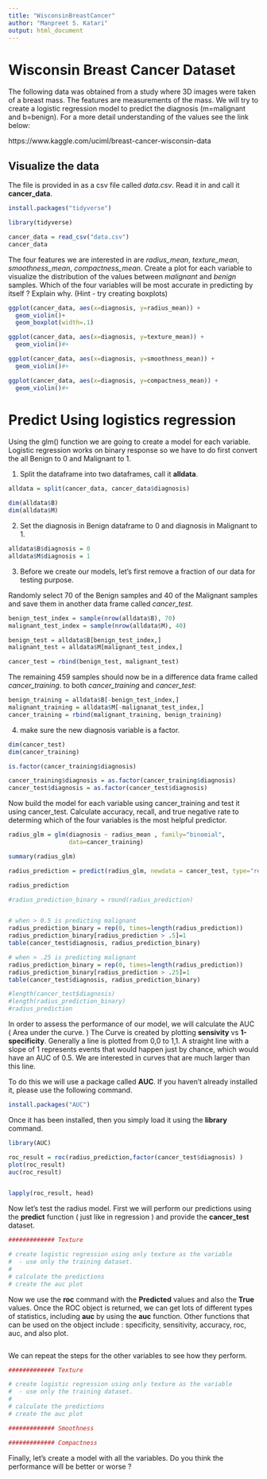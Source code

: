 ```yaml
---
title: "WisconsinBreastCancer"
author: "Manpreet S. Katari"
output: html_document
---
```


# Wisconsin Breast Cancer Dataset

The following data was obtained from a study where 3D images were taken of a breast mass. The features are measurements of the mass. We will try to create a logistic regression model to predict the diagnosis (m=malignant and b=benign). For a more detail understanding of the values see the link below:

https://www.kaggle.com/uciml/breast-cancer-wisconsin-data

## Visualize the data

The file is provided in as a csv file called *data.csv*. Read it in and call it **cancer_data**.

```r
install.packages("tidyverse")

library(tidyverse)

cancer_data = read_csv("data.csv")
cancer_data
```

The four features we are interested in are *radius_mean*, *texture_mean*, *smoothness_mean*, *compactness_mean*. Create a plot for each variable to visualize the distribution of the values between *malignant* and *benign* samples. Which of the four variables will be most accurate in predicting by itself ? Explain why. (Hint - try creating boxplots)


```r
ggplot(cancer_data, aes(x=diagnosis, y=radius_mean)) +
  geom_violin()+
  geom_boxplot(width=.1)

ggplot(cancer_data, aes(x=diagnosis, y=texture_mean)) +
  geom_violin()#+

ggplot(cancer_data, aes(x=diagnosis, y=smoothness_mean)) +
  geom_violin()#+

ggplot(cancer_data, aes(x=diagnosis, y=compactness_mean)) +
  geom_violin()#+


```



# Predict Using logistics regression

Using the glm() function we are going to create a model for each variable. Logistic regression works on binary response so we have to do first convert the all Benign to 0 and Malignant to 1.

1) Split the dataframe into two dataframes, call it **alldata**.

```r

alldata = split(cancer_data, cancer_data$diagnosis)

dim(alldata$B)
dim(alldata$M)


```


2) Set the diagnosis in Benign dataframe to 0 and diagnosis in Malignant to 1. 

```r
alldata$B$diagnosis = 0
alldata$M$diagnosis = 1

```


3) Before we create our models, let's first remove a fraction of our data for testing purpose.

Randomly select 70 of the Benign samples and 40 of the Malignant samples and save them in another data frame called *cancer_test*.

```r

benign_test_index = sample(nrow(alldata$B), 70)
malignant_test_index = sample(nrow(alldata$M), 40)

benign_test = alldata$B[benign_test_index,]
malignant_test = alldata$M[malignant_test_index,]

cancer_test = rbind(benign_test, malignant_test)
```

The remaining 459 samples should now be in a difference data frame called *cancer_training*.  to both *cancer_training* and *cancer_test*: 


```r
benign_training = alldata$B[-benign_test_index,]
malignant_training = alldata$M[-malignanat_test_index,]
cancer_training = rbind(malignant_training, benign_training)
```

4) make sure the new diagnosis variable is a factor.


```r
dim(cancer_test)
dim(cancer_training)

is.factor(cancer_training$diagnosis)

cancer_training$diagnosis = as.factor(cancer_training$diagnosis)
cancer_test$diagnosis = as.factor(cancer_test$diagnosis)

```

Now build the model for each variable using cancer_training and test it using cancer_test.
Calculate accuracy, recall, and true negative rate to determing which of the four variables is the most helpful predictor.

```r

radius_glm = glm(diagnosis ~ radius_mean , family="binomial",
                 data=cancer_training)

summary(radius_glm)

radius_prediction = predict(radius_glm, newdata = cancer_test, type="response")

radius_prediction

#radius_prediction_binary = round(radius_prediction)


# when > 0.5 is predicting malignant
radius_prediction_binary = rep(0, times=length(radius_prediction))
radius_prediction_binary[radius_prediction > .5]=1
table(cancer_test$diagnosis, radius_prediction_binary)

# when > .25 is predicting malignant
radius_prediction_binary = rep(0, times=length(radius_prediction))
radius_prediction_binary[radius_prediction > .25]=1
table(cancer_test$diagnosis, radius_prediction_binary)

#length(cancer_test$diagnosis)
#length(radius_prediction_binary)
#radius_prediction
```

In order to assess the performance of our model, we will calculate the AUC ( Area under the curve. ) The Curve is created by plotting **sensivity** vs **1-specificity**. Generally a line is plotted from 0,0 to 1,1. A straight line with a slope of 1 represents events that would happen just by chance, which would have an AUC of 0.5. We are interested in curves that are much larger than this line.  

To do this we will use a package called **AUC**. If you haven't already installed it, please use the following command.
```r
install.packages("AUC")
```

Once it has been installed, then you simply load it using the **library** command.

```r
library(AUC)

roc_result = roc(radius_prediction,factor(cancer_test$diagnosis) )
plot(roc_result)
auc(roc_result)



```

```r
lapply(roc_result, head)


```

Now let's test the radius model. First we will perform our predictions using the **predict** function ( just like in regression ) and provide the **cancer_test** dataset.

```r
############# Texture

# create logistic regression using only texture as the variable
#  - use only the training dataset.
#
# calculate the predictions
# create the auc plot


```

Now we use the **roc** command with the **Predicted** values and also the **True** values. Once the ROC object is returned, we can get lots of different types of statistics, including **auc** by using the **auc** function. Other functions that can be used on the object include : specificity, sensitivity, accuracy, roc, auc, and also plot.

```r


```

We can repeat the steps for the other variables to see how they perform.


```r
############# Texture

# create logistic regression using only texture as the variable
#  - use only the training dataset.
#
# calculate the predictions
# create the auc plot

```



```r
############# Smoothness

```


```r
############# Compactness

```

Finally, let's create a model with all the variables. Do you think the performance will be better or worse ?

```r


```

